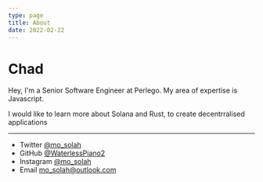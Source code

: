 ```yaml
---
type: page
title: About
date: 2022-02-22
---
```


# Chad

Hey, I'm a Senior Software Engineer at Perlego. My area of expertise is Javascript.

I would like to learn more about  Solana and Rust, to create decentrralised applications

---

- Twitter [@mo_solah](https://twitter.com/mo_solah)
- GitHub [@WaterlessPiano2](https://github.com/WaterlessPiano2)
- Instagram [@mo_solah](https://instagram.com/mo_solah)
- Email mo_solah@outlook.com
